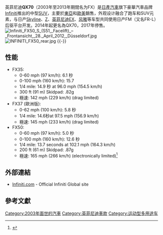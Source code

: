 {{Infobox Automobile
 | image            = File:Infiniti FX37 S (S51) – Frontansicht, 12. März 2011, Düsseldorf.jpg
 | name             = Infiniti FX <br />英菲尼迪FX / QX70
 | aka              = 
 | manufacturer     = [[日產|日產]]
 | parent_company   = 
 | production       = 2002年11月-2008年2月（第一代，代号S50）<br>2008年3月-2017年6月（第二代，代号S51）
 | body_style       =五門[[SUV|SUV]]
 | layout           = [[前置引擎|前置引擎]]、后轮或四轮驱动
 | platform         =日产FM（又名FR-L）平台 
| assembly      =  {{JAP}}[[栃木県|栃木県]]<br>{{RUS}}[[聖彼得堡|聖彼得堡]]
| wheelbase      = 2885毫米
| length         = 4803毫米（第一代车型）<br>4854毫米（第二代车型）
| width          = 1925毫米
| height         = 1651-1674毫米（第一代车型）<br>1680毫米（第二代车型）
| weight         = 1,840-1,982千克（第一代车型）<br>1,885-2,067千克（第二代车型）
| ftrack         = 
| rtrack         = 
| fuel_economy   = 
| fuel_capacity  = 
| related        = 日产Skyline<br>日产350Z、370Z<br>日产风雅<br>英菲尼迪EX
| similar        = [[BMW_X6|BMW X6]]
| designer       = 
| engine           = 3.0升涡轮增压V6发动机（代号V9X）<br>3.5升自然吸气V6发动机（代号VQ35DE、VQ35HR）<br />3.7升自然吸气V6发动机（代号VQ37VHR）<br />4.5升自然吸气V8发动机（代号VK45DE）<br />5.0升自然吸气V8发动机（代号VK50VE）
| transmission     = 5前速手自一体变速箱、7前速手自一体变速箱
}}
英菲尼迪'''QX70'''（2003年至2013年期間名为FX）是[[日產汽車|日產汽車]]旗下豪華汽車品牌[[Infiniti|Infiniti]]推出的中型[[運動休旅車|SUV]]，主要於[[東亞|東亞]]和[[歐美|歐美]]銷售，外观设计融合了跑车和SUV元素，与日产[[日產Skyline|Skyline]]、[[日產Z系列|Z]]、[[英菲尼迪_QX50|英菲尼迪EX]]、[[日产风雅|风雅]]等车型共同使用日产FM（又名FR-L）后驱平台开发。2014年起更名為QX70，2017年停售。[[File:Infiniti_FX50_S_(S51,_Facelift)_–_Frontansicht,_28._April_2012,_Düsseldorf.jpg|thumb]]
[[File:INFINITI_FX50_rear.jpg|thumb]]
{{-}}

==性能==
*FX35:
**0-60 mph (97 km/h): 6.1 秒
**0-100 mph (160 km/h): 15.7
**1/4 mile: 14.9 秒 at 96.0 mph (154.5 km/h)
**300 ft (91 m) Skidpad: .82g
**極速: 142 mph (229 km/h) (drag limited)
*FX37 (歐洲版):
**0-62 mph (100 km/h): 5.8 秒
**1/4 mile: 14.6秒at 97.5 mph (156.9 km/h)
**極速: 145 mph (233 km/h) (drag limited)
*FX50:
**0-60 mph (97 km/h): 5.0 秒
**0-100 mph (160 km/h): 12.6 秒
**1/4 mile: 13.7 seconds at 102.1 mph (164.3 km/h)
**200 ft (61 m) Skidpad: .87g
**極速: 165 mph (266 km/h) (electronically limited)<ref>{{cite web |url=http://www.motortrend.com/roadtests/suvs/112_0805_2009_infiniti_fx35_quick_test/index.html |title=2009 Infiniti FX35 Quick Test |publisher=Motor Trend |date=2007-02-26 |accessdate=2010-10-11 |archive-date=2011-08-15 |archive-url=https://web.archive.org/web/20110815133926/http://www.motortrend.com/roadtests/suvs/112_0805_2009_infiniti_fx35_quick_test/index.html |dead-url=yes }}</ref>
==外部連結==
{{Commons category|Infiniti vehicles}}

* [http://www.infiniti.com/ Infiniti.com] {{Wayback|url=http://www.infiniti.com/ |date=20090203034327 }} - Official Infiniti Global site

==參考文獻==
{{reflist}}

[[Category:2003年面世的汽車|Category:2003年面世的汽車]]
[[Category:英菲尼迪車款|Category:英菲尼迪車款]]
[[Category:运动型多用途车|Category:运动型多用途车]]
